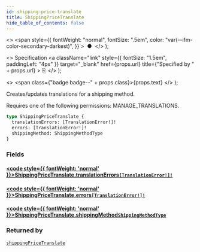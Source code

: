 ```yaml
---
id: shipping-price-translate
title: ShippingPriceTranslate
hide_table_of_contents: false
---
```


  <>
    <span
      style={{
        fontWeight: "normal",
        fontSize: ".5em",
        color: "var(--ifm-color-secondary-darkest)",
      }}
    >
      &nbsp;●&nbsp;
    </span>
  </>
);

  <>
    Specification
    <a
      className="link"
      style={{ fontSize: "1.5em", paddingLeft: "4px" }}
      target="\_blank"
      href={props.url}
      title={"Specified by " + props.url}
    >
      ⎘
    </a>
  </>
);

  <>
    <span class={"badge badge--" + props.class}>{props.text}</span>
  </>
);

Creates/updates translations for a shipping method.

Requires one of the following permissions: MANAGE_TRANSLATIONS.

```graphql
type ShippingPriceTranslate {
  translationErrors: [TranslationError!]!
  errors: [TranslationError!]!
  shippingMethod: ShippingMethodType
}
```

### Fields

#### [<code style={{ fontWeight: 'normal' }}>ShippingPriceTranslate.<b>translationErrors</b></code>](#)<Bullet />[`[TranslationError!]!`](../../api-reference/objects/translation-error) <Badge class="secondary" text="non-null"/> <Badge class="secondary" text="object"/>

>

#### [<code style={{ fontWeight: 'normal' }}>ShippingPriceTranslate.<b>errors</b></code>](#)<Bullet />[`[TranslationError!]!`](../../api-reference/objects/translation-error) <Badge class="secondary" text="non-null"/> <Badge class="secondary" text="object"/>

>

#### [<code style={{ fontWeight: 'normal' }}>ShippingPriceTranslate.<b>shippingMethod</b></code>](#)<Bullet />[`ShippingMethodType`](../../api-reference/objects/shipping-method-type) <Badge class="secondary" text="object"/>

>

### Returned by

[`shippingPriceTranslate`](../../api-reference/mutations/shipping-price-translate) <Badge class="secondary" text="mutation"/>
